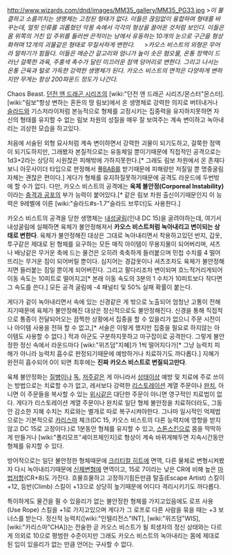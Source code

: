 http://www.wizards.com/dnd/images/MM35_gallery/MM35_PG33.jpg
>''이 불결하고 소름끼치는 생명체는 고정된 형태가 없다. 이들은 끊임없이 융합하며 형태를 바꾸는데, 얼핏 인류를 괴롭혔던 악몽 속에서 각각의 형상을 끌어온 것처럼 보인다. 이들은 몸 위쪽의 거친 입 주위를 둘러싼 끈적이는 낭에서 유동하는 10개의 눈으로 구근을 형상화하며 12개의 괴물같은 형태로 무질서하게 변한다.''
　
>''카오스 비스트의 외형은 무어라 말하기가 힘들다. 이들은 매순간 갈고리와 엄니가 높이 솟은 혐오물, 온통 정맥이 드러난 걸쭉한 과육, 주홍색 촉수가 달린 미끄러운 점액 덩어리로 변한다. 그리고 나서는 온통 근육과 털로 가득한 강력한 생명체가 된다. 카오스 비스트의 면적은 다양하게 변하지만 무게는 항상 200파운드 정도가 나간다.''

Chaos Beast. [[던전 앤 드래곤 시리즈]]의 [wiki:"던전 앤 드래곤 시리즈/몬스터"몬스터]. [wiki:"림보"항상 변하는 혼돈의 땅 림보]에서 온 생명체로 강력한 의지로 버텨내거나 [[슬라드]]와 기스저라이처럼 본능적으로 형체를 고정시키는 집중력을 유지하지못하면 자신의 형태를 유지할 수 없는 림보 차원의 성질을 매우 잘 보여주는 계속 변이하고 녹아내리는 괴상한 모습을 하고있다.

처음에 서술된 외형 묘사처럼 계속 변이하면서 강력한 괴물이 되기도하고, 걸쭉한 점액이 되기도하지만, 그래봤자 본질적으로는 유동체일 뿐이기때문에 직접적인 공격으로는 1d3+2라는 상당히 시원찮은 피해밖에 가하지못한다.[* 그래도 림보 차원에서 온 존재다보니 아웃사이더 타입으로 판정해서 풀[[BAB]]를 받기때문에 피해량만 저질일 뿐 명중굴림 자체는 괜찮은 편이다.] 게다가 형체를 유지하질못하기때문에 공격도 라운드에 두번밖에 할 수가 없다. 다만, 카오스 비스트의 공격에는 '''육체 불안정(Corporeal Instability)'''이라는 [[충격과 공포]]의 부가 능력이 붙어있다.[* 같은 림보 차원 출신이기때문인지 이 능력은 9레벨에 이른 [wiki:"슬라드#s-1.7"슬라드 브루더]도 사용한다.]

카오스 비스트의 공격을 당한 생명체는 [[내성굴림]](인내 DC 15)을 굴려야하는데, 여기서 내성굴림에 실패하면 육체가 불안정해져서 '''카오스 비스트처럼 녹아내리고 변이되는 상태로 변한다'''. 육체가 불안정해진 대상은 그대로 녹아내리면서 착용하고있던 반지, 갑옷, 투구같은 제대로 된 형체를 요구하는 모든 매직 아이템이 무용지물이 되어버리며, 셔츠나 배낭같은 무거운 축에 드는 물건은 오히려 축축하게 들러붙으며 민첩 수치를 4 떨어뜨리는 무거운 짐이 되어버릴 뿐이다. 심지어는 경갑옷이나 셔츠조차도 육체가 불안정해지면 들러붙는 짐일 뿐이게 되어버린다. 그리고 팔다리조차 변이되며 흐느적거리게되어 이동 속도는 10피트로 떨어지고[* 본래 이동 속도의 3분의 1 수치가 10피트보다 작다면 그 속도를 쓴다.] 모든 공격 굴림에 -4 패널티 및 50% 실패 확률이 붙는다.

게다가 겉이 녹아내리면서 속에 있는 신경같은 게 밖으로 노출되어 엄청난 고통이 전해지기때문에 육체가 불안정해진 대상은 정신적으로도 불안정해진다. 신경을 통해 직접적으로 통증이 전달되어오는 끔찍한 상황에서 집중을 할 수 있을리가 없으니 주문 시전이나 아이템 사용을 전혀 할 수 없고,[* 서술은 이렇게 했지만 집중을 필요로 하지않는 아이템도 사용할 수 없다.] 적과 아군도 구분하지못하고 마구잡이로 공격한다. 그렇게 불안정한 정신 속에서 라운드마다 [wiki:"위즈덤"지혜]가 1씩 떨어지다가[* 그냥 능력치 피해가 아니라 능력치 흡수로 판정되기때문에 예방하거나 치료하기도 까다롭다.] 지혜가 완전히 흡수되어 0이 되면 최후에는 '''진짜 카오스 비스트로 변질되고만다'''.

육체 불안정화는 [[질병]]이나 [[독]], [[저주]]같은 게 아니라서 [[상태이상]] 예방 및 치료에 주로 쓰이는 방법으로는 치료할 수가 없고, 레서보다 강력한 [[리스토레이션]] 계열 주문이나 [[완치]], 아니면 이 주문들을 복사할 수 있는 [[위시]]같은 대단한 주문이 아니면 영구적인 치료법이 없다. 게다가 리스토레이션 계열 주문이나 완치로 일단 형체 불안정을 치료하더라도, 그동안 감소한 지혜 수치는 치료와는 별개로 따로 복구시켜야한다. 그나마 일시적인 억제법으로는 기본적으로 [[카리스마]] 체크(DC 15, 카오스 비스트의 다른 능력치에 영향을 받지않고 DC 15로 고정이다.)로 1분동안 형체를 유지할 수 있고, [[스톤스킨]]으로 몸을 딱딱하게 만들거나 [wiki:"폴리모프"셰이프체인지]로 형상이 계속 바뀌게해두면 지속시간동안 형체를 유지할 수 있다.

방어적으로는 일단 불안정한 형체때문에 [[크리티컬 히트]]에 면역, 다른 물체로 변형시켜봤자 다시 녹아내리기때문에 [[신체변형]]에 면역이고, 15로 7이라는 낮은 CR에 비해 높은 [[마법저항]](CR+8)도 가진다. 흐물흐물하고 고정하기힘든만큼 탈출(Escape Artist) 스킬이 +12, 등반(Climb) 스킬이 +13으로 상당히 높기때문에 어디다 격리시키기도 까다롭다.

특이하게도 물건을 쥘 수 있을리가 없는 불안정한 형체를 가지고있음에도 로프 사용(Use Rope) 스킬을 +1로 가지고있으며 게다가 그 로프로 다른 사람을 묶을 때는 +3 보너스를 받는다. 정신적 능력치([wiki:"인텔리전스"INT], [wiki:"위즈덤"WIS], [wiki:"카리스마"CHA])는 전술한 곧 카오스 비스트가 될 희생자의 정신 상태와는 다르게 의외로 10으로 평범한 수준이지만 그래도 카오스 비스트의 녹아내리는 몸에 제대로된 입이 있을리가 없는 만큼 언어는 구사할 수 없다.

